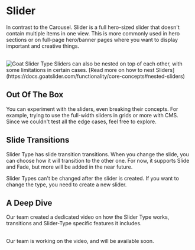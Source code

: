 

# Slider

In contrast to the Carousel. Slider is a full hero-sized slider that doesn't contain multiple items in one view. This is more commonly used in hero sections or on full-page hero/banner pages where you want to display important and creative things.

<br /> 
<Image 
    src="/mdx/slider-type.png" 
    alt="Goat Slider Type" 
    width={800} 
    height={400} 
/>

<Callout>
    Sliders can also be nested on top of each other, with some limitations in certain cases. [Read more on how to nest Sliders](https://docs.goatslider.com/functionality/core-concepts#nested-sliders)
</Callout>

## Out Of The Box
You can experiment with the sliders, even breaking their concepts. For example, trying to use the full-width sliders in grids or more with CMS. Since we couldn't test all the edge cases, feel free to explore.

## Slide Transitions
Slider Type has slide transition transitions. When you change the slide, you can choose how it will transition to the other one. For now, it supports Slide and Fade, but more will be added in the near future.

<Callout>
    Slider Types can't be changed after the slider is created. If you want to change the type, you need to create a new slider.
</Callout>

## A Deep Dive
Our team created a dedicated video on how the Slider Type works, transitions and Slider-Type specific features it includes.

<LoomEmbed url="https://www.youtube.com/embed/sWRUzxINCoA?si=h-Cr9oGrFP317PQH" title="" />
<br />
<Callout type='info'>
    Our team is working on the video, and will be available soon.
</Callout>